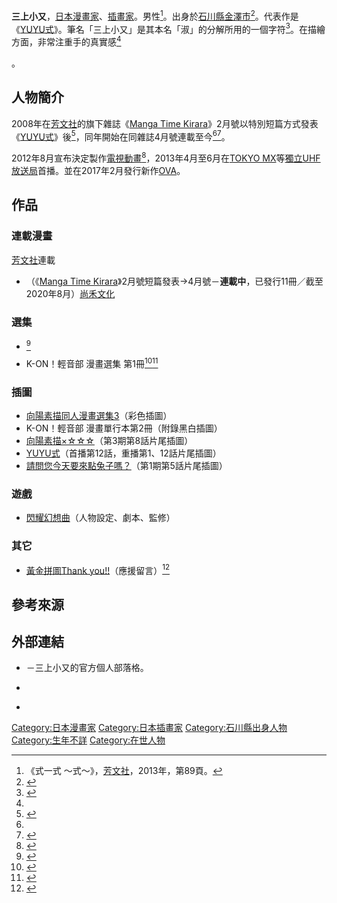 {{noteTA
|1=zh-cn:轻音少女; zh-tw:K-ON！輕音部; zh-hk:K-ON！輕音少女; zh-sg:K-ON!
|2=zh-cn:博客; zh-tw:部落格; zh-hk:網誌; zh-sg:部落格
}}
{{Notability Unreferenced|time=2016-07-19T15:00:42+00:00}}
{{Infobox 漫畫家
| 姓名               = 三上小又
| 職業               = [[漫畫家|漫畫家]]、[[插畫家|插畫家]]
| 圖像               = 
| 圖像大小           = 
| 圖像說明           = 
| 本名               = 
| 日語原文           = 
| 英文名             = 
| 假名               = みかみ こまた
| 羅馬字             = Mikami Komata
| 性別               =
| 國籍               = {{JPN}}
| 出生日期           = 11月11日
| 出生地點           = {{JPN}}[[石川縣|石川縣]][[金澤市|金澤市]]
| 逝世日期           = 
| 逝世地點           = 
| 活躍時期           = 
| 類型               = 
| 出道作品           = 
| 代表作品           = 《[[YUYU式|YUYU式]]》
| 獎項               = 
| 簽名               = 
| 官方網站           = {{lang|ja|[http://mikamikomata.blog136.fc2.com/ こまたのいえ]}} {{ja icon}}
| 附註               = 
}}
{{Japanese|japanese=三上 小又|kana=みかみ こまた|romaji=Mikami Komata}}
'''三上小又'''{{BD||11月11日||}}，[[日本|日本]][[漫畫家|漫畫家]]、[[插畫家|插畫家]]。男性<ref>《{{lang|ja|ゆゆ}}式一式 ～{{lang|ja|ゆゆ}}式{{lang|ja|ファンブック}}～》，[[芳文社|芳文社]]，2013年，第89頁。</ref>。出身於[[石川縣|石川縣]][[金澤市|金澤市]]<ref name=":0">{{Cite web|publisher=三上小又的[[Twitter|Twitter]]|work=|url=https://twitter.com/mikamikomata/status/763629821326831621|script-title=ja:ワシが金沢出身な事とか 三上小又が淑をバラバラにしたものって事はだいぶ前からつぶやいてるけど　そうなんだ！　って反応　ゆゆ式みてくれる人が新しく増えてるんだなって感じでよい。|date=2016-08-11|accessdate=2016-08-11|language=ja|archive-date=2017-02-06|archive-url=https://web.archive.org/web/20170206182327/https://twitter.com/mikamikomata/status/763629821326831621|dead-url=no}}</ref>。代表作是《[[YUYU式|YUYU式]]》。筆名「三上小又」是其本名「淑」的分解所用的一個字符<ref>{{Cite web|publisher=三上小又的[[Twitter|Twitter]]|work=|url=https://twitter.com/mikamikomata/status/108200241852981251|script-title=ja:淑→三上小又　#本名の1文字だけ教えてみる|date=2011-08-29|accessdate=2011-08-29|language=ja|archive-date=2017-02-06|archive-url=https://web.archive.org/web/20170206202103/https://twitter.com/mikamikomata/status/108200241852981251|dead-url=no}}</ref>。在描繪方面，非常注重手的真實感<ref name="nlab/1901/25/news011">{{Cite web|website={{lang|ja|ねとらぼ}}|date=2019-01-26|url=https://nlab.itmedia.co.jp/nl/articles/1901/25/news011.html|script-title=ja:「実在感」×「ほどよいエロさ」＝『ゆゆ式』？ 作者·三上小又に聞く、連載10周年のこれまでとこれから (1/4)|publisher={{link-ja|ITmedia|ITmedia}}|accessdate=2019-03-07|language=ja|archiveurl=https://web.archive.org/web/20190307062541/https://nlab.itmedia.co.jp/nl/articles/1901/25/news011.html|archivedate=2019-03-07|dead-url=no}}</ref>。

== 人物簡介 ==
2008年在[[芳文社|芳文社]]的旗下雜誌《[[Manga_Time_Kirara|Manga Time Kirara]]》2月號以特別短篇方式發表《[[YUYU式|YUYU式]]》後<ref>{{cite web|url=http://www.dokidokivisual.com/magazine/kirara/book/index.php?mid=50|title=《Manga Time Kirara》2008年2月號|publisher=Manga Time Kirara Web|accessdate=2016-08-01|language=ja|archive-date=2016-08-17|archive-url=https://web.archive.org/web/20160817125108/http://www.dokidokivisual.com/magazine/kirara/book/index.php?mid=50|dead-url=no}}</ref>，同年開始在同雜誌4月號連載至今<ref name="nlab/1901/25/news011" /><ref>{{cite web|url=http://www.dokidokivisual.com/magazine/kirara/book/index.php?mid=58|title=《Manga Time Kirara》2008年4月號|publisher=Manga Time Kirara Web|accessdate=2016-08-01|language=ja|archive-date=2016-08-17|archive-url=https://web.archive.org/web/20160817131243/http://www.dokidokivisual.com/magazine/kirara/book/index.php?mid=58|dead-url=no}}</ref>。

2012年8月宣布決定製作[[電視動畫|電視動畫]]<ref>{{Cite web|publisher={{link-ja|MANTANWEB|まんたんブロード|MANTAN Broad}}|title=《Manga Time Kirara》的4格漫畫：YUYU式決定製作電視動畫化|url=http://mantan-web.jp/2012/08/09/20120808dog00m200037000c.html|accessdate=2016-07-19|language=ja|archive-date=2016-03-04|archive-url=https://web.archive.org/web/20160304121323/http://mantan-web.jp/2012/08/09/20120808dog00m200037000c.html|dead-url=no}}</ref>，2013年4月至6月在[[東京都會電視台|TOKYO MX]]等[[獨立UHF放送局|獨立UHF放送局]]首播。並在2017年2月發行新作[[OVA|OVA]]。

== 作品 ==
=== 連載漫畫 ===
; [[芳文社|芳文社]]連載
* {{nihongo|[[YUYU式|YUYU式]]|ゆゆ式}}（《[[Manga_Time_Kirara|Manga Time Kirara]]》2月號短篇發表→4月號－'''連載中'''，已發行11冊／截至2020年8月）[[尚禾文化|尚禾文化]]

=== 選集 ===
* {{lang|ja|[[K-ON！輕音部|K-ON！輕音部 漫畫選集 みんなでうん☆たん]]}}<ref>{{cite news |script-title=ja:きらら9月号は豪華作家集結の「けいおん！」アンソロジー付き |url=http://natalie.mu/comic/news/19535 |publisher=[[Natalie_(网站)|Comic Natalie]] |date=2009-08-06 |accessdate=2016-08-01 |language=ja |archive-date=2016-08-14 |archive-url=https://web.archive.org/web/20160814184451/http://natalie.mu/comic/news/19535 |dead-url=no }}</ref>
* K-ON！輕音部 漫畫選集 第1冊<ref>{{cite news |script-title=ja:きらら作家が勢揃い「けいおん！」アンソロ11月27日発売 |url=http://natalie.mu/comic/news/23536 |publisher=Comic Natalie |date=2009-11-10 |accessdate=2016-08-01 |language=ja |archive-date=2016-08-14 |archive-url=https://web.archive.org/web/20160814140449/http://natalie.mu/comic/news/23536 |dead-url=no }}</ref><ref>{{cite news |script-title=ja:けいおん！公式アンソロジー 「けいおん！アンソロジーコミックVol.1」発売 |url=http://blog.livedoor.jp/geek/archives/50942705.html |publisher=[[秋葉原Blog|秋葉原Blog]] |date=2009-11-28 |accessdate=2016-08-01 |language=ja |archive-date=2016-08-14 |archive-url=https://web.archive.org/web/20160814222926/http://blog.livedoor.jp/geek/archives/50942705.html |dead-url=no }}</ref>

=== 插圖 ===
* [[向陽素描|向陽素描同人漫畫選集3]]（彩色插圖）
* K-ON！輕音部 漫畫單行本第2冊（附錄黑白插圖）
* [[向陽素描_(動畫)|向陽素描×☆☆☆]]（第3期第8話片尾插圖）
* [[YUYU式|YUYU式]]（首播第12話，重播第1、12話片尾插圖）
* [[請問您今天要來點兔子嗎？|請問您今天要來點兔子嗎？]]（第1期第5話片尾插圖）

=== 遊戲 ===
* [[閃耀幻想曲|閃耀幻想曲]]（人物設定、劇本、監修）

=== 其它 ===
* [[黃金拼圖|黃金拼圖Thank you!!]]（應援留言）<ref>{{Cite web|url=http://www.kinmosa.com/special-message.html|title=劇場版「黃金拼圖Thank you!!」公式官網 應援留言|accessdate=2021-07-29|language=ja|archive-date=2021-08-13|archive-url=https://web.archive.org/web/20210813141233/http://kinmosa.com/special-message.html|dead-url=no}}</ref>

== 參考來源 ==
{{reflist|40em}}

== 外部連結 ==
* {{lang|ja|[http://mikamikomata.blog136.fc2.com/ こまたのいえ]}} {{ja icon}}－三上小又的官方個人部落格。
* {{Twitter|mikamikomata}} {{ja icon}}
* {{pixiv|873657}} {{ja icon}}

{{Normdaten}}
{{DEFAULTSORT:Mikami Komata}}
[[Category:日本漫畫家|Category:日本漫畫家]]
[[Category:日本插畫家|Category:日本插畫家]]
[[Category:石川縣出身人物|Category:石川縣出身人物]]
[[Category:生年不詳|Category:生年不詳]]
[[Category:在世人物|Category:在世人物]]